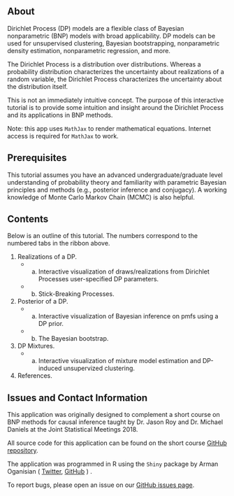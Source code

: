 ## About
Dirichlet Process (DP) models are a flexible class of Bayesian nonparametric (BNP) models with broad applicability. DP models can be used for unsupervised clustering, Bayesian bootstrapping, nonparametric density estimation, nonparametric regression, and more. 

The Dirichlet Process is a distribution over distributions. Whereas a probability distribution characterizes the uncertainty about realizations of a random variable, the Dirichlet Process characterizes the uncertainty about the distribution itself. 

This is not an immediately intuitive concept. The purpose of this interactive tutorial is to provide some intuition and insight around the Dirichlet Process and its applications in BNP methods. 

Note: this app uses `MathJax` to render mathematical equations. Internet access is required for `MathJax` to work.

## Prerequisites
This tutorial assumes you have an advanced undergraduate/graduate level understanding of probability theory and familiarity with parametric Bayesian principles and methods (e.g., posterior inference and conjugacy). A working knowledge of Monte Carlo Markov Chain (MCMC) is also helpful.

## Contents
Below is an outline of this tutorial. The numbers correspond to the numbered tabs in the ribbon above.

1. Realizations of a DP. 
      + a. Interactive visualization of draws/realizations from Dirichlet Processes user-specified DP parameters.
      + b. Stick-Breaking Processes.
2. Posterior of a DP.
      + a. Interactive visualization of Bayesian inference on pmfs using a DP prior.
      + b. The Bayesian bootstrap.
3. DP Mixtures.
      + a. Interactive visualization of mixture model estimation and DP-induced unsupervized clustering.
4. References.

## Issues and Contact Information

This application was originally designed to complement a short course on BNP methods for causal inference taught by Dr. Jason Roy and Dr. Michael Daniels at the Joint Statistical Meetings 2018. 

All source code for this application can be found on the short course [GitHub repository](https://github.com/jasonroy0/BNP-short-course).

The application was programmed in R using the `Shiny` package by Arman Oganisian ( [Twitter](https://twitter.com/StableMarkets), [GitHub](https://github.com/stablemarkets) ) .

To report bugs, please open an issue on our [GitHub issues page](https://github.com/jasonroy0/BNP-short-course/issues).
